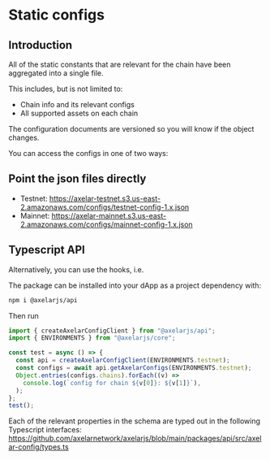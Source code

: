 # Static configs

## Introduction

All of the static constants that are relevant for the chain have been aggregated into a single file.

This includes, but is not limited to:

- Chain info and its relevant configs
- All supported assets on each chain

The configuration documents are versioned so you will know if the object changes.

You can access the configs in one of two ways:

## Point the json files directly

- Testnet: https://axelar-testnet.s3.us-east-2.amazonaws.com/configs/testnet-config-1.x.json
- Mainnet: https://axelar-mainnet.s3.us-east-2.amazonaws.com/configs/mainnet-config-1.x.json

## Typescript API

Alternatively, you can use the hooks, i.e.

The package can be installed into your dApp as a project dependency with:

```bash
npm i @axelarjs/api
```

Then run

```typescript
import { createAxelarConfigClient } from "@axelarjs/api";
import { ENVIRONMENTS } from "@axelarjs/core";

const test = async () => {
  const api = createAxelarConfigClient(ENVIRONMENTS.testnet);
  const configs = await api.getAxelarConfigs(ENVIRONMENTS.testnet);
  Object.entries(configs.chains).forEach((v) =>
    console.log(`config for chain ${v[0]}: ${v[1]}`),
  );
};
test();
```

Each of the relevant properties in the schema are typed out in the following Typescript interfaces: https://github.com/axelarnetwork/axelarjs/blob/main/packages/api/src/axelar-config/types.ts
